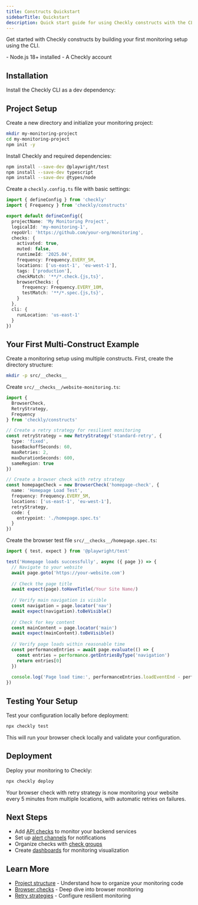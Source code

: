 ```yaml
---
title: Constructs Quickstart
sidebarTitle: Quickstart
description: Quick start guide for using Checkly constructs with the CLI
---
```



Get started with Checkly constructs by building your first monitoring setup using the CLI.

<AccordionGroup>
<Accordion title="Prerequisites">
- Node.js 18+ installed
- A Checkly account
</Accordion>
</AccordionGroup>

## Installation

Install the Checkly CLI as a dev dependency:

<CliInstallation/>

## Project Setup

Create a new directory and initialize your monitoring project:

```bash Terminal
mkdir my-monitoring-project
cd my-monitoring-project
npm init -y
```

Install Checkly and required dependencies:

```bash Terminal
npm install --save-dev @playwright/test
npm install --save-dev typescript
npm install --save-dev @types/node
```


Create a `checkly.config.ts` file with basic settings:

```ts checkly.config.ts
import { defineConfig } from 'checkly'
import { Frequency } from 'checkly/constructs'

export default defineConfig({
  projectName: 'My Monitoring Project',
  logicalId: 'my-monitoring-1',
  repoUrl: 'https://github.com/your-org/monitoring',
  checks: {
    activated: true,
    muted: false,
    runtimeId: '2025.04',
    frequency: Frequency.EVERY_5M,
    locations: ['us-east-1', 'eu-west-1'],
    tags: ['production'],
    checkMatch: '**/*.check.{js,ts}',
    browserChecks: {
      frequency: Frequency.EVERY_10M,
      testMatch: '**/*.spec.{js,ts}',
    }
  },
  cli: {
    runLocation: 'us-east-1'
  }
})
```

## Your First Multi-Construct Example

Create a monitoring setup using multiple constructs. First, create the directory structure:

```bash Terminal
mkdir -p src/__checks__
```

Create `src/__checks__/website-monitoring.ts`:

```ts src/__checks__/website-monitoring.ts
import { 
  BrowserCheck, 
  RetryStrategy,
  Frequency 
} from 'checkly/constructs'

// Create a retry strategy for resilient monitoring
const retryStrategy = new RetryStrategy('standard-retry', {
  type: 'fixed',
  baseBackoffSeconds: 60,
  maxRetries: 2,
  maxDurationSeconds: 600,
  sameRegion: true
})

// Create a browser check with retry strategy
const homepageCheck = new BrowserCheck('homepage-check', {
  name: 'Homepage Load Test',
  frequency: Frequency.EVERY_5M,
  locations: ['us-east-1', 'eu-west-1'],
  retryStrategy,
  code: {
    entrypoint: './homepage.spec.ts'
  }
})
```

Create the browser test file `src/__checks__/homepage.spec.ts`:

```ts src/__checks__/homepage.spec.ts
import { test, expect } from '@playwright/test'

test('Homepage loads successfully', async ({ page }) => {
  // Navigate to your website
  await page.goto('https://your-website.com')
  
  // Check the page title
  await expect(page).toHaveTitle(/Your Site Name/)
  
  // Verify main navigation is visible
  const navigation = page.locator('nav')
  await expect(navigation).toBeVisible()
  
  // Check for key content
  const mainContent = page.locator('main')
  await expect(mainContent).toBeVisible()
  
  // Verify page loads within reasonable time
  const performanceEntries = await page.evaluate(() => {
    const entries = performance.getEntriesByType('navigation')
    return entries[0]
  })
  
  console.log('Page load time:', performanceEntries.loadEventEnd - performanceEntries.loadEventStart, 'ms')
})
```

## Testing Your Setup

Test your configuration locally before deployment:

```bash Terminal
npx checkly test
```

This will run your browser check locally and validate your configuration.

## Deployment

Deploy your monitoring to Checkly:

```bash Terminal
npx checkly deploy
```

Your browser check with retry strategy is now monitoring your website every 5 minutes from multiple locations, with automatic retries on failures.

## Next Steps

- Add [API checks](/constructs/api-check) to monitor your backend services
- Set up [alert channels](/constructs/email-alert-channel) for notifications
- Organize checks with [check groups](/constructs/check-group-v2)
- Create [dashboards](/constructs/dashboard) for monitoring visualization

## Learn More

- [Project structure](/constructs/structure) - Understand how to organize your monitoring code
- [Browser checks](/constructs/browser-check) - Deep dive into browser monitoring
- [Retry strategies](/constructs/retry-strategy) - Configure resilient monitoring